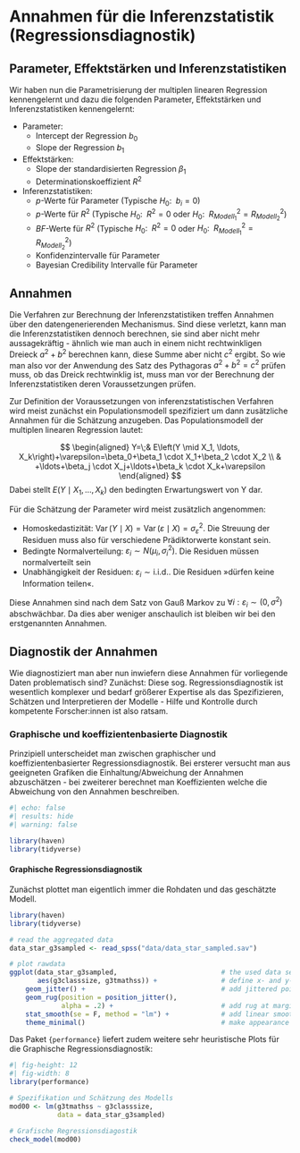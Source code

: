 # Annahmen für die Inferenzstatistik (Regressionsdiagnostik)

## Parameter, Effektstärken und Inferenzstatistiken
Wir haben nun die Parametrisierung der multiplen linearen Regression kennengelernt und dazu die folgenden Parameter, Effektstärken und Inferenzstatistiken kennengelernt:

* Parameter:
    * Intercept der Regression $b_0$
    * Slope der Regression $b_1$
* Effektstärken:
    * Slope der standardisierten Regression $\beta_1$
    * Determinationskoeffizient $R^2$
* Inferenzstatistiken:
    * $p$-Werte für Parameter (Typische $H_0\text{: }\;b_i = 0$)
    * $p$-Werte für $R^2$ (Typische $H_0\text{: }\;R^2 = 0$ oder $H_0\text{: }\;R^2_{Modell_1} = R^2_{Modell_2}$)
    * $BF$-Werte für $R^2$ (Typische $H_0\text{: }\;R^2 = 0$ oder $H_0\text{: }\;R^2_{Modell_1} = R^2_{Modell_2}$)
    * Konfidenzintervalle für Parameter
    * Bayesian Credibility Intervalle für Parameter

## Annahmen
Die Verfahren zur Berechnung der Inferenzstatistiken treffen Annahmen über den datengenerierenden Mechanismus. Sind diese verletzt, kann man die Inferenzstatistiken dennoch berechnen, sie sind aber nicht mehr aussagekräftig - ähnlich wie man auch in einem nicht rechtwinkligen Dreieck $a^2 + b^2$ berechnen kann, diese Summe aber nicht $c^2$ ergibt. So wie man also vor der Anwendung des Satz des Pythagoras $a^2 + b^2 = c^2$ prüfen muss, ob das Dreick rechtwinklig ist, muss man vor der Berechnung der Inferenzstatistiken deren Voraussetzungen prüfen.

Zur Definition der Voraussetzungen von inferenzstatistischen Verfahren wird meist zunächst ein Populationsmodell spezifiziert um dann zusätzliche Annahmen für die Schätzung anzugeben. Das Populationsmodell der multiplen linearen Regression lautet:

$$
\begin{aligned}
Y=\;& E\left(Y \mid X_1, \ldots, X_k\right)+\varepsilon=\beta_0+\beta_1 \cdot X_1+\beta_2 \cdot X_2 \\
& +\ldots+\beta_j \cdot X_j+\ldots+\beta_k \cdot X_k+\varepsilon
\end{aligned}
$$
Dabei stellt $E\left(Y \mid X_1, \ldots, X_k\right)$ den bedingten Erwartungswert von Y dar.

:::{.callout-important collapse=false appearance='default' icon=true}
Für die Schätzung der Parameter wird meist zusätzlich angenommen:

* Homoskedastizität: $\operatorname{Var}(Y \mid X)=\operatorname{Var}(\varepsilon \mid X)=\sigma_{\varepsilon}^2$. Die Streuung der Residuen muss also für verschiedene Prädiktorwerte konstant sein.
* Bedingte Normalverteilung: $\varepsilon_i \sim N\left(\mu_i, \sigma_{i}^2\right)$. Die Residuen müssen normalverteilt sein
* Unabhängigkeit der Residuen: $\varepsilon_i \sim \text{i.i.d.}$. Die Residuen »dürfen keine Information teilen«.
:::

Diese Annahmen sind nach dem Satz von Gauß Markov zu $\forall i: \varepsilon_i \sim\left(0, \sigma^2\right)$ abschwächbar. Da dies aber weniger anschaulich ist bleiben wir bei den erstgenannten Annahmen.

## Diagnostik der Annahmen
Wie diagnostiziert man aber nun inwiefern diese Annahmen für vorliegende Daten problematisch sind? Zunächst: Diese sog. Regressionsdiagnostik ist wesentlich komplexer und bedarf größerer Expertise als das Spezifizieren, Schätzen und Interpretieren der Modelle - Hilfe und Kontrolle durch kompetente Forscher:innen ist also ratsam.

### Graphische und koeffizientenbasierte Diagnostik 
Prinzipiell unterscheidet man zwischen graphischer und koeffizientenbasierter Regressionsdiagnostik. Bei ersterer versucht man aus geeigneten Grafiken die Einhaltung/Abweichung der Annahmen abzuschätzen - bei zweiterer berechnet man Koeffizienten welche die Abweichung von den Annahmen beschreiben.

```r
#| echo: false
#| results: hide
#| warning: false

library(haven)
library(tidyverse)
```

#### Graphische  Regressionsdiagnostik
Zunächst plottet man eigentlich immer die Rohdaten und das geschätzte Modell.

```r
library(haven)
library(tidyverse)

# read the aggregated data
data_star_g3sampled <- read_spss("data/data_star_sampled.sav")

# plot rawdata
ggplot(data_star_g3sampled,                          # the used data set
       aes(g3classsize, g3tmathss)) +                # define x- and y-axis
    geom_jitter() +                                  # add jittered points
    geom_rug(position = position_jitter(), 
             alpha = .2) +                           # add rug at margins
    stat_smooth(se = F, method = "lm") +             # add linear smoother
    theme_minimal()                                  # make appearance "clearer"
```

Das Paket `{performance}` liefert zudem weitere sehr heuristische Plots für die Graphische  Regressionsdiagnostik:
```r
#| fig-height: 12
#| fig-width: 8
library(performance)

# Spezifikation und Schätzung des Modells
mod00 <- lm(g3tmathss ~ g3classsize, 
            data = data_star_g3sampled)

# Grafische Regressionsdiagostik
check_model(mod00)
```

